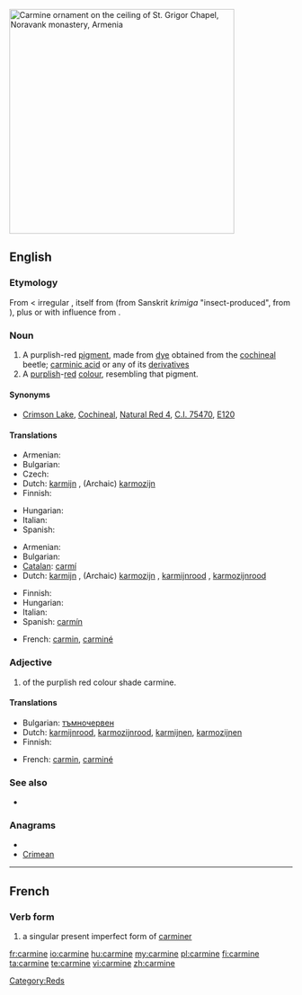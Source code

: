 [[File:Vordan Karmir (Cochineal Red) ornament on the ceiling of S. Grigor Chapel, Noravank monastery.jpg|thumb|400px|Carmine ornament on the ceiling of St. Grigor Chapel, Noravank monastery, Armenia]]
{{also|Carmine|carminé}}
==English==

===Etymology===
From {{etyl|fr}} {{term|carmin|lang=fr}} < irregular {{etyl|ML.}} {{term|carminium|lang=la}}, itself from {{etyl|ar}} {{term|قرمز||crimson, [[kermes]]|lang=ar|sc=Arab|tr=qirmiz}} (from Sanskrit ''krimiga'' {{rfscript|Deva}} "insect-produced", from {{term|कृमि||worm, insect|sc=Deva|tr=kṛ́mi|lang=ru}}), plus or with influence from {{etyl|la}} {{term|minium|lang=la}}.

===Noun===
{{en-noun}}

# A purplish-red [[pigment]], made from [[dye]] obtained from the [[cochineal]] beetle; [[carminic acid]] or any of its [[derivative]]s
# A [[purplish]]-[[red]] [[colour]], resembling that pigment.
#: {{color panel|7F3A3F}}

====Synonyms====
* {{sense|pigment}} [[Crimson Lake]], [[Cochineal]], [[Natural Red 4]], [[C.I. 75470]], [[E120]]

====Translations====
{{trans-top|purplish-red pigment}}
* Armenian: {{t-|hy|որդան կարմիր|tr=ordan karmir}}
* Bulgarian: {{t-|bg|кармин}}
* Czech: {{t|cs|karmín|m}}
* Dutch: [[karmijn]] {{n}}, (Archaic) [[karmozijn]] {{n}}
* Finnish: {{t+|fi|karmiini}}
{{trans-mid}}
* Hungarian: {{t+|hu|kármin}}
* Italian: {{t+|it|carminio}}
* Spanish: {{t+|es|carmín}}
{{trans-bottom}}

{{trans-top|purplish-red colour}}
* Armenian: {{t-|hy|որդան կարմիր|tr=ordan karmir}}
* Bulgarian: {{t|bg|тъмночервен цвят}}
* [[Catalan]]: [[carmí]]
* Dutch: [[karmijn]] {{n}}, (Archaic) [[karmozijn]] {{n}}, [[karmijnrood]] {{n}}, [[karmozijnrood]] {{n}}
{{trans-mid}}
* Finnish: {{t-|fi|karmiininpunainen}}
* Hungarian: {{t+|hu|kármin}}
* Italian: {{t+|it|carminio}}
* Spanish: [[carmín]]
{{trans-bottom}}

{{checktrans}}
<!--Remove this section once all of the translations below have been moved into the tables above.-->
* French: [[carmin]], [[carminé]]

===Adjective===
{{infl|en|adjective}}

# of the purplish red colour shade carmine.

====Translations====
{{trans-top|color}}
* Bulgarian: [[тъмночервен]]
* Dutch: [[karmijnrood]], [[karmozijnrood]], [[karmijnen]], [[karmozijnen]]
* Finnish: {{t-|fi|karmiininpunainen}}
{{trans-mid}}{{trans-bottom}}

{{checktrans}}
<!--Remove this section once all of the translations below have been moved into the tables above.-->
* French: [[carmin]], [[carminé]]

===See also===
* {{list|en|reds}}

===Anagrams===
* {{alphagram|aceimnr}}
* [[Crimean#English|Crimean]]

[[Category:Reds]]
----

==French==

===Verb form===
{{infl|fr|verb form}}

# a singular present imperfect form of [[carminer]]

[[fr:carmine]]
[[io:carmine]]
[[hu:carmine]]
[[my:carmine]]
[[pl:carmine]]
[[fi:carmine]]
[[ta:carmine]]
[[te:carmine]]
[[vi:carmine]]
[[zh:carmine]]